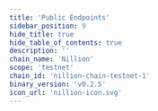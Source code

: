 ```yaml
---
title: 'Public Endpoints'
sidebar_position: 9
hide_title: true
hide_table_of_contents: true
description: ''
chain_name: 'Nillion'
scope: 'testnet'
chain_id: 'nillion-chain-testnet-1'
binary_version: 'v0.2.5'
icon_url: 'nillion-icon.svg'
---
```



<PageTitle
  iconUrl="img/nillion-icon.svg"
  title="Nillion Public Endpoints"
  chainId="nillion-chain-testnet-1"
  version="v0.2.5"
/>

<PublicEndpoints chainId="nillion-chain-testnet-1" />